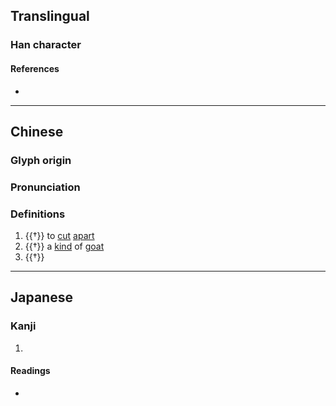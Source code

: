 {{character info}}
==Translingual==

===Han character===
{{Han char|rn=94|rad=犬|as=12|sn=15|four=|canj=KHJTC|ids=⿰犭賁}}

====References====
* {{Han ref|kx=0718.060|dkj=20669|dj=1129.210|hdz=21367.110|uh=7356|ud=29526}}

----
==Chinese==
{{zh-forms}}

===Glyph origin===
{{Han etym}}

===Pronunciation===
{{zh-pron
|m=fén,fèn,bèn
|mc=y
|oc=y
|cat=n,v
}}

===Definitions===
{{zh-hanzi}}

# {{†}} to [[cut]] [[apart]]
# {{†}} a [[kind]] of [[goat]]
# {{†}} {{zh-alt-form|豶}}

----

==Japanese==

===Kanji===
{{ja-kanji|grade=|rs=犬12}}

# {{rfdef|ja|sort=犬12}}

====Readings====
* {{ja-readings|on=[[ふん]] (fun), [[ぶん]] (bun), [[ほん]] (hon), [[ぼん]] (bon)|kun=|nanori=}}